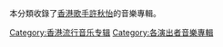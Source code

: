 本分類收錄了[[香港|香港]][[歌手|歌手]][[許秋怡|許秋怡]]的音樂專輯。
[[Category:香港流行音乐专辑|Category:香港流行音乐专辑]]
[[Category:各演出者音樂專輯|Category:各演出者音樂專輯]]
